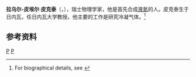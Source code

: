 {{Infobox scientist
|name              = Raoul-Pierre Pictet
|image             = Pictet Raoul.jpg
|image_size        = 150px
|caption           = Raoul-Pierre Pictet
|birth_date        = 1846年4月4日
|birth_place       = [[日内瓦|日内瓦]] 
|death_date        = 1929年7月27日
|death_place       = [[巴黎|巴黎]]
|residence         = 
|citizenship       = 
|nationality       = [[瑞士|瑞士]]
|ethnicity         = 
|field             = [[物理学|物理学]]
|work_institutions = [[日内瓦大学|日内瓦大学]]
|alma_mater        = 
|doctoral_advisor  = 
|doctoral_students = 
|known_for         = [[液氮|液氮]]
|author_abbrev_bot = 
|author_abbrev_zoo = 
|influences        = 
|influenced        = 
|prizes            = 
|religion          = 
|footnotes         = 
|signature         = Pictet Raoul signature.jpg
}}

'''拉乌尔-皮埃尔·皮克泰'''（{{lang-fr|'''Raoul-Pierre Pictet'''}}，{{bd|1846年|4月4日|1929年|7月27日}}），瑞士物理学家，他是首先合成[[液氮|液氮]]的人。皮克泰生于日内瓦，任日内瓦大学教授。他主要的工作是研究冷凝气体。<ref>For biographical details, see {{cite book | author = Sloan, T. O'Connor | title = Liquid Air and the Liquefaction of Gases| year = 1920 | publisher = Norman W. Henley | location = New York | url = http://books.google.com/books?id=eLk3AAAAMAAJ&q=%22The+Life+of+Raoul+Pictet%22#search_anchor | pages = 152–171 }}</ref>

==参考资料==
{{reflist}}

{{戴维奖章获得者}}
{{Authority control}}
[[Category:瑞士物理学家|P]]
[[Category:戴维奖章|P]]